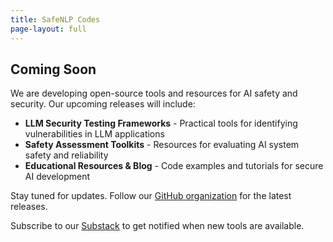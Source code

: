 ```yaml
---
title: SafeNLP Codes
page-layout: full
---
```


## Coming Soon

We are developing open-source tools and resources for AI safety and security. Our upcoming releases will include:

- **LLM Security Testing Frameworks** - Practical tools for identifying vulnerabilities in LLM applications
- **Safety Assessment Toolkits** - Resources for evaluating AI system safety and reliability
- **Educational Resources & Blog** - Code examples and tutorials for secure AI development

Stay tuned for updates. Follow our [GitHub organization](https://github.com/safenlp) for the latest releases.

Subscribe to our [Substack](https://safenlp.substack.com) to get notified when new tools are available.  
